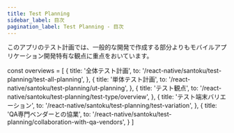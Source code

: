 ```yaml
---
title: Test Planning
sidebar_label: 目次
pagination_label: Test Planning - 目次
---
```


<!-- textlint-disable ja-technical-writing/sentence-length,ja-technical-writing/max-comma,ja-spacing/ja-no-space-around-parentheses,jtf-style/3.3.かっこ類と隣接する文字の間のスペースの有無,ja-technical-writing/ja-no-mixed-period,ja-technical-writing/no-unmatched-pair -->

このアプリのテスト計画では、一般的な開発で作成する部分よりもモバイルアプリケーション開発特有な観点に重点をおいています。

const overviews = [
  {
    title: '全体テスト計画',
    to: '/react-native/santoku/test-planning/test-all-planning',
  },
  {
    title: '単体テスト計画',
    to: '/react-native/santoku/test-planning/ut-planning',
  },
  {
    title: 'テスト観点',
    to: '/react-native/santoku/test-planning/test-type/overview',
  },
  {
    title: 'テスト端末バリエーション',
    to: '/react-native/santoku/test-planning/test-variation',
  },
  {
    title: 'QA専門ベンダーとの協業',
    to: '/react-native/santoku/test-planning/collaboration-with-qa-vendors',
  }
]

<PageList overviews={overviews} colSize={12} />

<!-- textlint-enable ja-technical-writing/sentence-length,ja-technical-writing/max-comma,ja-spacing/ja-no-space-around-parentheses,jtf-style/3.3.かっこ類と隣接する文字の間のスペースの有無,ja-technical-writing/ja-no-mixed-period,ja-technical-writing/no-unmatched-pair -->
